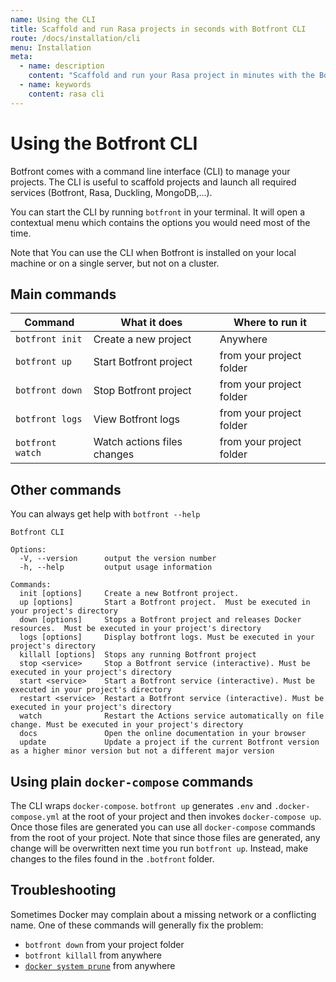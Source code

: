 ```yaml
---
name: Using the CLI
title: Scaffold and run Rasa projects in seconds with Botfront CLI
route: /docs/installation/cli
menu: Installation
meta:
  - name: description
    content: "Scaffold and run your Rasa project in minutes with the Botfront CLI"
  - name: keywords
    content: rasa cli
---
```


# Using the Botfront CLI

Botfront comes with a command line interface (CLI) to manage your projects.
The CLI is useful to scaffold projects and launch all required services (Botfront, Rasa, Duckling, MongoDB,...).

You can start the CLI by running `botfront` in your terminal.
It will open a contextual menu which contains the options you would need most of the time.

Note that You can use the CLI when Botfront is installed on your local machine or on a single server, but not on a cluster.

## Main commands

| Command          | What it does                | Where to run it          |
| ---------------- | --------------------------- | ------------------------ |
| `botfront init`  | Create a new project        | Anywhere                 |
| `botfront up`    | Start Botfront project      | from your project folder |
| `botfront down`  | Stop Botfront project       | from your project folder |
| `botfront logs`  | View Botfront logs          | from your project folder |
| `botfront watch` | Watch actions files changes | from your project folder |

## Other commands

You can always get help with `botfront --help`

```
Botfront CLI

Options:
  -V, --version      output the version number
  -h, --help         output usage information

Commands:
  init [options]     Create a new Botfront project.
  up [options]       Start a Botfront project.  Must be executed in your project's directory
  down [options]     Stops a Botfront project and releases Docker resources.  Must be executed in your project's directory
  logs [options]     Display botfront logs. Must be executed in your project's directory
  killall [options]  Stops any running Botfront project
  stop <service>     Stop a Botfront service (interactive). Must be executed in your project's directory
  start <service>    Start a Botfront service (interactive). Must be executed in your project's directory
  restart <service>  Restart a Botfront service (interactive). Must be executed in your project's directory
  watch              Restart the Actions service automatically on file change. Must be executed in your project's directory
  docs               Open the online documentation in your browser
  update             Update a project if the current Botfront version as a higher minor version but not a different major version
```

## Using plain `docker-compose` commands

The CLI wraps `docker-compose`. `botfront up` generates `.env` and `.docker-compose.yml` at the root of your project and then invokes `docker-compose up`.
Once those files are generated you can use all `docker-compose` commands from the root of your project.
Note that since those files are generated, any change will be overwritten next time you run `botfront up`. Instead, make changes to the files found in the `.botfront` folder.

## Troubleshooting

Sometimes Docker may complain about a missing network or a conflicting name.
One of these commands will generally fix the problem:

- `botfront down` from your project folder
- `botfront killall` from anywhere
- [`docker system prune`](https://docs.docker.com/engine/reference/commandline/system_prune/) from anywhere
